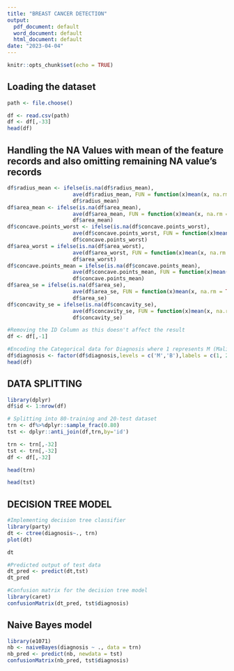 ---
title: "BREAST CANCER DETECTION"
output:
  pdf_document: default
  word_document: default
  html_document: default
date: "2023-04-04"
---


```{r setup, include=FALSE}
knitr::opts_chunk$set(echo = TRUE)
```

## Loading the dataset
```{r}
path <- file.choose()
```

```{r}
df <- read.csv(path)
df <- df[,-33]
head(df)
```

## Handling the NA Values with mean of the feature records and also omitting remaining NA value's records
```{r}
df$radius_mean <- ifelse(is.na(df$radius_mean),
                     ave(df$radius_mean, FUN = function(x)mean(x, na.rm = TRUE)),
                     df$radius_mean)
df$area_mean <- ifelse(is.na(df$area_mean),
                     ave(df$area_mean, FUN = function(x)mean(x, na.rm = TRUE)),
                     df$area_mean)
df$concave.points_worst <- ifelse(is.na(df$concave.points_worst),
                     ave(df$concave.points_worst, FUN = function(x)mean(x, na.rm = TRUE)),
                     df$concave.points_worst)
df$area_worst = ifelse(is.na(df$area_worst),
                     ave(df$area_worst, FUN = function(x)mean(x, na.rm = TRUE)),
                     df$area_worst)
df$concave.points_mean = ifelse(is.na(df$concave.points_mean),
                     ave(df$concave.points_mean, FUN = function(x)mean(x, na.rm = TRUE)),
                     df$concave.points_mean)
df$area_se = ifelse(is.na(df$area_se),
                     ave(df$area_se, FUN = function(x)mean(x, na.rm = TRUE)),
                     df$area_se)
df$concavity_se = ifelse(is.na(df$concavity_se),
                     ave(df$concavity_se, FUN = function(x)mean(x, na.rm = TRUE)),
                     df$concavity_se)
```


```{r}
#Removing the ID Column as this doesn't affect the result
df <- df[,-1]
```

```{r}

#Encoding the Categorical data for Diagnosis where 1 represents M (Malignant) and 2 represents B (Benign)
df$diagnosis <- factor(df$diagnosis,levels = c('M','B'),labels = c(1, 2))
head(df)
```

## DATA SPLITTING
```{r}
library(dplyr)
df$id <- 1:nrow(df)

# Splitting into 80-training and 20-test dataset
trn <- df%>%dplyr::sample_frac(0.80)
tst <- dplyr::anti_join(df,trn,by='id')
```
```{r}
trn <- trn[,-32]
tst <- trn[,-32]
df <- df[,-32]
```
```{r}
head(trn)
```
```{r}
head(tst)
```

## DECISION TREE MODEL
```{r}
#Implementing decision tree classifier
library(party)
dt <- ctree(diagnosis~., trn)
plot(dt)
```
```{r}
dt
```

```{r}
#Predicted output of test data
dt_pred <- predict(dt,tst)
dt_pred
```

```{r}
#Confusion matrix for the decision tree model
library(caret)
confusionMatrix(dt_pred, tst$diagnosis)
```

## Naive Bayes model
```{r}
library(e1071)
nb <- naiveBayes(diagnosis ~ ., data = trn)
nb_pred <- predict(nb, newdata = tst)
confusionMatrix(nb_pred, tst$diagnosis)
```










